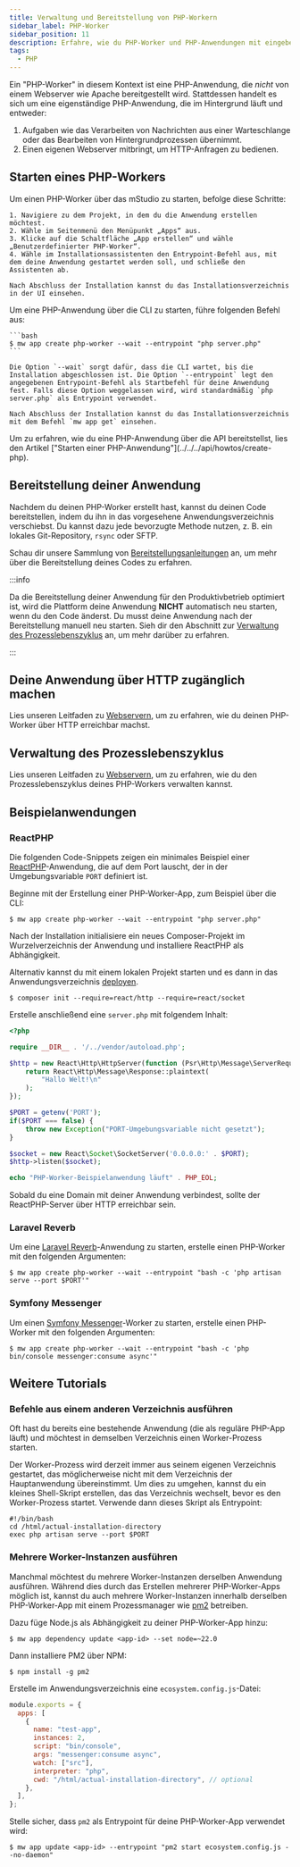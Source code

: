 ```yaml
---
title: Verwaltung und Bereitstellung von PHP-Workern
sidebar_label: PHP-Worker
sidebar_position: 11
description: Erfahre, wie du PHP-Worker und PHP-Anwendungen mit eingebetteten Webservern bereitstellst und verwaltest.
tags:
  - PHP
---
```



Ein "PHP-Worker" in diesem Kontext ist eine PHP-Anwendung, die _nicht_ von einem Webserver wie Apache bereitgestellt wird. Stattdessen handelt es sich um eine eigenständige PHP-Anwendung, die im Hintergrund läuft und entweder:

1. Aufgaben wie das Verarbeiten von Nachrichten aus einer Warteschlange oder das Bearbeiten von Hintergrundprozessen übernimmt.
2. Einen eigenen Webserver mitbringt, um HTTP-Anfragen zu bedienen.

## Starten eines PHP-Workers

<Tabs groupId="access-mode">
  <TabItem value="gui" label="mStudio UI">
    Um einen PHP-Worker über das mStudio zu starten, befolge diese Schritte:

    1. Navigiere zu dem Projekt, in dem du die Anwendung erstellen möchtest.
    2. Wähle im Seitenmenü den Menüpunkt „Apps“ aus.
    3. Klicke auf die Schaltfläche „App erstellen“ und wähle „Benutzerdefinierter PHP-Worker“.
    4. Wähle im Installationsassistenten den Entrypoint-Befehl aus, mit dem deine Anwendung gestartet werden soll, und schließe den Assistenten ab.

    Nach Abschluss der Installation kannst du das Installationsverzeichnis in der UI einsehen.

  </TabItem>
  <TabItem value="cli" label="CLI">
    Um eine PHP-Anwendung über die CLI zu starten, führe folgenden Befehl aus:

    ```bash
    $ mw app create php-worker --wait --entrypoint "php server.php"
    ```

    Die Option `--wait` sorgt dafür, dass die CLI wartet, bis die Installation abgeschlossen ist. Die Option `--entrypoint` legt den angegebenen Entrypoint-Befehl als Startbefehl für deine Anwendung fest. Falls diese Option weggelassen wird, wird standardmäßig `php server.php` als Entrypoint verwendet.

    Nach Abschluss der Installation kannst du das Installationsverzeichnis mit dem Befehl `mw app get` einsehen.

  </TabItem>
  <TabItem value="api" label="API">
    Um zu erfahren, wie du eine PHP-Anwendung über die API bereitstellst, lies den Artikel ["Starten einer PHP-Anwendung"](../../../api/howtos/create-php).
  </TabItem>
</Tabs>

## Bereitstellung deiner Anwendung

Nachdem du deinen PHP-Worker erstellt hast, kannst du deinen Code bereitstellen, indem du ihn in das vorgesehene Anwendungsverzeichnis verschiebst. Du kannst dazu jede bevorzugte Methode nutzen, z. B. ein lokales Git-Repository, `rsync` oder SFTP.

Schau dir unsere Sammlung von [Bereitstellungsanleitungen][deployment] an, um mehr über die Bereitstellung deines Codes zu erfahren.

:::info

Da die Bereitstellung deiner Anwendung für den Produktivbetrieb optimiert ist, wird die Plattform deine Anwendung **NICHT** automatisch neu starten, wenn du den Code änderst. Du musst deine Anwendung nach der Bereitstellung manuell neu starten. Sieh dir den Abschnitt zur [Verwaltung des Prozesslebenszyklus](#managing-your-process-lifecycle) an, um mehr darüber zu erfahren.

:::

## Deine Anwendung über HTTP zugänglich machen

Lies unseren Leitfaden zu [Webservern](../webservers#making-your-app-accessible-via-http), um zu erfahren, wie du deinen PHP-Worker über HTTP erreichbar machst.

## Verwaltung des Prozesslebenszyklus

Lies unseren Leitfaden zu [Webservern](../webservers/#managing-your-process-lifecycle), um zu erfahren, wie du den Prozesslebenszyklus deines PHP-Workers verwalten kannst.

## Beispielanwendungen

### ReactPHP

Die folgenden Code-Snippets zeigen ein minimales Beispiel einer [ReactPHP](https://reactphp.org)-Anwendung, die auf dem Port lauscht, der in der Umgebungsvariable `PORT` definiert ist.

Beginne mit der Erstellung einer PHP-Worker-App, zum Beispiel über die CLI:

```shellsession title="Lokale Shell-Sitzung"
$ mw app create php-worker --wait --entrypoint "php server.php"
```

Nach der Installation initialisiere ein neues Composer-Projekt im Wurzelverzeichnis der Anwendung und installiere ReactPHP als Abhängigkeit.

Alternativ kannst du mit einem lokalen Projekt starten und es dann in das Anwendungsverzeichnis [deployen][deployment].

```shellsession title="SSH-Shell-Sitzung"
$ composer init --require=react/http --require=react/socket
```

Erstelle anschließend eine `server.php` mit folgendem Inhalt:

```php title="server.php"
<?php

require __DIR__ . '/../vendor/autoload.php';

$http = new React\Http\HttpServer(function (Psr\Http\Message\ServerRequestInterface $request) {
    return React\Http\Message\Response::plaintext(
        "Hallo Welt!\n"
    );
});

$PORT = getenv('PORT');
if($PORT === false) {
    throw new Exception("PORT-Umgebungsvariable nicht gesetzt");
}

$socket = new React\Socket\SocketServer('0.0.0.0:' . $PORT);
$http->listen($socket);

echo "PHP-Worker-Beispielanwendung läuft" . PHP_EOL;
```

Sobald du eine Domain mit deiner Anwendung verbindest, sollte der ReactPHP-Server über HTTP erreichbar sein.

### Laravel Reverb

Um eine [Laravel Reverb](https://reverb.laravel.com)-Anwendung zu starten, erstelle einen PHP-Worker mit den folgenden Argumenten:

```shellsession title="Lokale Shell-Sitzung"
$ mw app create php-worker --wait --entrypoint "bash -c 'php artisan serve --port $PORT'"
```

### Symfony Messenger

Um einen [Symfony Messenger](https://symfony.com/doc/current/messenger.html)-Worker zu starten, erstelle einen PHP-Worker mit den folgenden Argumenten:

```shellsession title="Lokale Shell-Sitzung"
$ mw app create php-worker --wait --entrypoint "bash -c 'php bin/console messenger:consume async'"
```

## Weitere Tutorials

### Befehle aus einem anderen Verzeichnis ausführen

Oft hast du bereits eine bestehende Anwendung (die als reguläre PHP-App läuft) und möchtest in demselben Verzeichnis einen Worker-Prozess starten.

Der Worker-Prozess wird derzeit immer aus seinem eigenen Verzeichnis gestartet, das möglicherweise nicht mit dem Verzeichnis der Hauptanwendung übereinstimmt. Um dies zu umgehen, kannst du ein kleines Shell-Skript erstellen, das das Verzeichnis wechselt, bevor es den Worker-Prozess startet. Verwende dann dieses Skript als Entrypoint:

```shell
#!/bin/bash
cd /html/actual-installation-directory
exec php artisan serve --port $PORT
```

### Mehrere Worker-Instanzen ausführen

Manchmal möchtest du mehrere Worker-Instanzen derselben Anwendung ausführen. Während dies durch das Erstellen mehrerer PHP-Worker-Apps möglich ist, kannst du auch mehrere Worker-Instanzen innerhalb derselben PHP-Worker-App mit einem Prozessmanager wie [pm2](https://pm2.keymetrics.io) betreiben.

Dazu füge Node.js als Abhängigkeit zu deiner PHP-Worker-App hinzu:

```shellsession title="Lokale Shell-Sitzung"
$ mw app dependency update <app-id> --set node=~22.0
```

Dann installiere PM2 über NPM:

```shellsession title="SSH-Shell-Sitzung"
$ npm install -g pm2
```

Erstelle im Anwendungsverzeichnis eine `ecosystem.config.js`-Datei:

```javascript title="ecosystem.config.js"
module.exports = {
  apps: [
    {
      name: "test-app",
      instances: 2,
      script: "bin/console",
      args: "messenger:consume async",
      watch: ["src"],
      interpreter: "php",
      cwd: "/html/actual-installation-directory", // optional
    },
  ],
};
```

Stelle sicher, dass `pm2` als Entrypoint für deine PHP-Worker-App verwendet wird:

```shellsession title="Lokale Shell-Sitzung"
$ mw app update <app-id> --entrypoint "pm2 start ecosystem.config.js --no-daemon"
```

[deployment]: /docs/v2/category/deployment-guides
